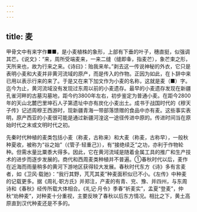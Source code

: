 ```yaml
---
---
---
```

title: 麦
---



甲骨文中有来字作■■，是小麦植株的象形，上部有下垂的叶子，穗直挺，似强调其芒。《说文》：“来，周所受端麦来，一来二缝（缝即夆，指麦芒），象芒束之形，天所来也，故为行来之来。《诗曰》：贻我来牟。”剥去这一传说神秘的外衣，它只是表明小麦和大麦并非黄河流域的原产，而是传入的作物。正因为如此，在卜辞中来已用以表示行来的来了。于是又在来下加文作为小麦的名称，这就是麦（■）字。迄今为止，黄河流域没有发现过东周以前的小麦遗存。最早的小麦遗存发现在新疆孔雀河畔的古墓沟墓地，距今约3800年左右，初步鉴定为普通小麦。在距今2800年的天山北麓巴里坤石人子第遗址中亦有炭化小麦出土。成书于战国时代的《穆天子传》记述周穆王西游时，现新疆青海一带部落馈赠的食品中亦有麦。这些事实表明，原产西亚的小麦很可能是通过新疆河湟这一途径传进中原的。传进时间当在原始时代之末或文明时代之初。

先秦时代种植的麦类包括小麦（称麦，古称来）和大麦（称麦，古称早），一般秋种夏收，被称为“谷之始”（《管子·轻重己》），有“接绝续乏”之功，亦利于作物轮种。但需水量比粟黍大得多。因此，它在黄河流域是随着金属工具的推广和生产技术的进步而逐步发展的。商代和西周麦类种植并不普遍。①春秋时代以后，麦作在近海而雨量稍多的黄河下游地区获得较大发展。春秋时代东方《诗》多有言麦者，如《卫风·载驰》：“我行其野，芃芃其麦”种麦面积似已不小。《左传》中种麦的记载更多。据《周礼·职方氏》并郑注，产麦的有青、兖、豫、并四州，与东周诗和《春秋》经传所载大体相合。《礼记·月令》季春“祈麦实”，孟夏“登麦”，仲秋“劝种麦”，对种麦十分重视，主要反映了春秋以后东方情况。相比之下，黄土高原直到汉代种麦还是不多的。